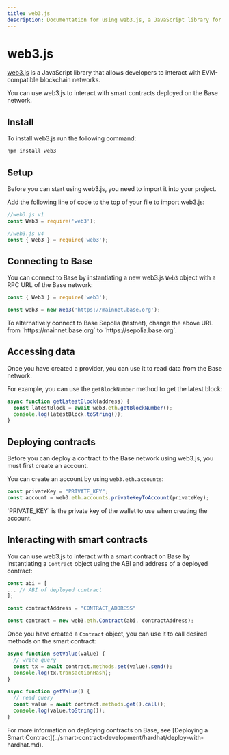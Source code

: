 ```yaml
---
title: web3.js
description: Documentation for using web3.js, a JavaScript library for interacting with EVM-compatible blockchains. This page covers installation, setup, connecting to the Base network and interacting with smart contracts.
---
```


# web3.js

[web3.js](https://web3js.org/) is a JavaScript library that allows developers to interact with EVM-compatible blockchain networks.

You can use web3.js to interact with smart contracts deployed on the Base network.

## Install

To install web3.js run the following command:

```bash
npm install web3
```

## Setup

Before you can start using web3.js, you need to import it into your project.

Add the following line of code to the top of your file to import web3.js:

```javascript
//web3.js v1
const Web3 = require('web3');

//web3.js v4
const { Web3 } = require('web3');
```

## Connecting to Base

You can connect to Base by instantiating a new web3.js `Web3` object with a RPC URL of the Base network:

```javascript
const { Web3 } = require('web3');

const web3 = new Web3('https://mainnet.base.org');
```

<Info>
To alternatively connect to Base Sepolia (testnet), change the above URL from `https://mainnet.base.org` to `https://sepolia.base.org`.
</Info>

## Accessing data

Once you have created a provider, you can use it to read data from the Base network.

For example, you can use the `getBlockNumber` method to get the latest block:

```javascript
async function getLatestBlock(address) {
  const latestBlock = await web3.eth.getBlockNumber();
  console.log(latestBlock.toString());
}
```

## Deploying contracts

Before you can deploy a contract to the Base network using web3.js, you must first create an account.

You can create an account by using `web3.eth.accounts`:

```javascript
const privateKey = "PRIVATE_KEY";
const account = web3.eth.accounts.privateKeyToAccount(privateKey);
```

<Info>
`PRIVATE_KEY` is the private key of the wallet to use when creating the account.
</Info>

## Interacting with smart contracts

You can use web3.js to interact with a smart contract on Base by instantiating a `Contract` object using the ABI and address of a deployed contract:

```javascript
const abi = [
... // ABI of deployed contract
];

const contractAddress = "CONTRACT_ADDRESS"

const contract = new web3.eth.Contract(abi, contractAddress);
```

Once you have created a `Contract` object, you can use it to call desired methods on the smart contract:

```javascript
async function setValue(value) {
  // write query
  const tx = await contract.methods.set(value).send();
  console.log(tx.transactionHash);
}

async function getValue() {
  // read query
  const value = await contract.methods.get().call();
  console.log(value.toString());
}
```

<Info>
For more information on deploying contracts on Base, see [Deploying a Smart Contract](../smart-contract-development/hardhat/deploy-with-hardhat.md).
</Info> 


<PolicyBanner />